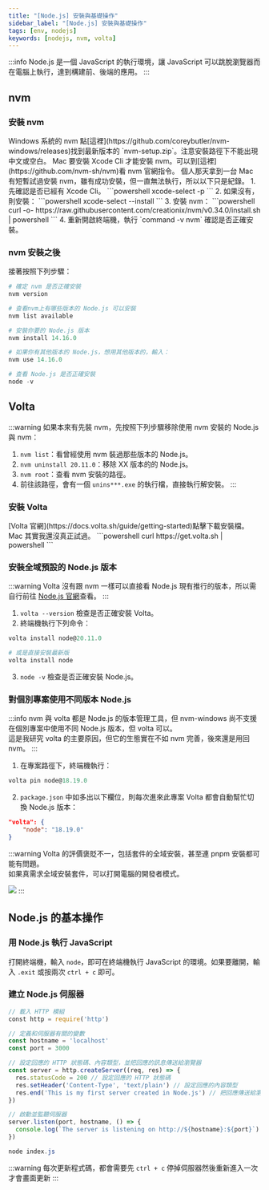 ```yaml
---
title: "[Node.js] 安裝與基礎操作"
sidebar_label: "[Node.js] 安裝與基礎操作"
tags: [env, nodejs]
keywords: [nodejs, nvm, volta]
---
```


:::info
Node.js 是一個 JavaScript 的執行環境，讓 JavaScript 可以跳脫瀏覽器而在電腦上執行，達到構建前、後端的應用。
:::

## nvm
### 安裝 nvm
<Tabs>
  <TabItem value="windows" label="Windows" default>
    Windows 系統的 nvm 點[這裡](https://github.com/coreybutler/nvm-windows/releases)找到最新版本的 `nvm-setup.zip`。注意安裝路徑下不能出現中文或空白。
  </TabItem>
  <TabItem value="mac" label="Mac">
    Mac 要安裝 Xcode Cli 才能安裝 nvm。可以到[這裡](https://github.com/nvm-sh/nvm)看 nvm 官網指令。  
    個人那天拿到一台 Mac 有短暫試過安裝 nvm，雖有成功安裝，但一直無法執行，所以以下只是紀錄。
    1. 先確認是否已經有 Xcode Cli。
    ```powershell
    xcode-select -p
    ```
    2. 如果沒有，則安裝：
    ```powershell
    xcode-select --install
    ```
    3. 安裝 nvm：
    ```powershell
    curl -o- https://raw.githubusercontent.com/creationix/nvm/v0.34.0/install.sh | powershell
    ```
    4. 重新開啟終端機，執行 `command -v nvm` 確認是否正確安裝。
  </TabItem>
</Tabs>

### nvm 安裝之後
接著按照下列步驟：
```powershell title="終端機執行下列命令："
# 確定 nvm 是否正確安裝
nvm version

# ​查看nvm上有哪些版本的 Node.js 可以安裝
nvm list available

# 安裝你要的 Node.js 版本
nvm install 14.16.0

# 如果你有其他版本的 Node.js，想用其他版本的，輸入：
​nvm use 14.16.0

# 查看 Node.js 是否正確安裝
node -v​
```

## Volta
:::warning
如果本來有先裝 nvm，先按照下列步驟移除使用 nvm 安裝的 Node.js 與 nvm：  
1. `nvm list`：看曾經使用 nvm 裝過那些版本的 Node.js。
2. `nvm uninstall 20.11.0`：移除 XX 版本的的 Node.js。
3. `nvm root`：查看 nvm 安裝的路徑。
4. 前往該路徑，會有一個 `unins***.exe` 的執行檔，直接執行解安裝。
:::

### 安裝 Volta
<Tabs>
  <TabItem value="windows" label="Windows" default>
    [Volta 官網](https://docs.volta.sh/guide/getting-started)點擊下載安裝檔。
  </TabItem>
  <TabItem value="mac" label="Mac">
    Mac 其實我還沒真正試過。
    ```powershell
    curl https://get.volta.sh | powershell
    ```
  </TabItem>
</Tabs>

### 安裝全域預設的 Node.js 版本
:::warning
Volta 沒有跟 nvm 一樣可以直接看 Node.js 現有推行的版本，所以需自行前往 [Node.js 官網](https://nodejs.org/en)查看。
:::

1. `volta --version` 檢查是否正確安裝 Volta。
2. 終端機執行下列命令：
```powershell
volta install node@20.11.0

# 或是直接安裝最新版
volta install node
```

3. `node -v` 檢查是否正確安裝 Node.js。

### 對個別專案使用不同版本 Node.js
:::info
nvm 與 volta 都是 Node.js 的版本管理工具，但 nvm-windows 尚不支援在個別專案中使用不同 Node.js 版本，但 volta 可以。  
這是我研究 volta 的主要原因，但它的生態實在不如 nvm 完善，後來還是用回 nvm。
:::

1. 在專案路徑下，終端機執行：
```powershell
volta pin node@18.19.0
```

2. `package.json` 中如多出以下欄位，則每次進來此專案 Volta 都會自動幫忙切換 Node.js 版本：
```json title='package.json'
"volta": {
    "node": "18.19.0"
}
```
:::warning
Volta 的評價褒貶不一，包括套件的全域安裝，甚至連 pnpm 安裝都可能有問題。  
如果真需求全域安裝套件，可以打開電腦的開發者模式。

![](./img/01_01_volta_mode.jpg)
:::

## Node.js 的基本操作
### 用 Node.js 執行 JavaScript
打開終端機，輸入 `node`，即可在終端機執行 JavaScript 的環境。如果要離開，輸入 `.exit` 或按兩次 `ctrl + c` 即可。

### 建立 Node.js 伺服器
```js title="index.js"
// 載入 HTTP 模組
​const http = require('http')

// 定義和伺服器有關的變數​
const hostname = 'localhost'
const port = 3000

// 設定回應的 HTTP 狀態碼、內容類型，並把回應的訊息傳送給瀏覽器
const server = http.createServer((req, res) => {
  res.statusCode = 200 // 設定回應的 HTTP 狀態碼
  res.setHeader('Content-Type', 'text/plain') // 設定回應的內容類型
  res.end('This is my first server created in Node.js') // 把回應傳送給瀏覽器
})

// 啟動並監聽伺服器​
server.listen(port, hostname, () => {
  console.log(`The server is listening on http://${hostname}:${port}`)
})
```
```powershell title="終端機執行下列命令："
node index.js
```
:::warning
每次更新程式碼，都會需要先 `ctrl + c` 停掉伺服器然後重新進入一次才會畫面更新
:::